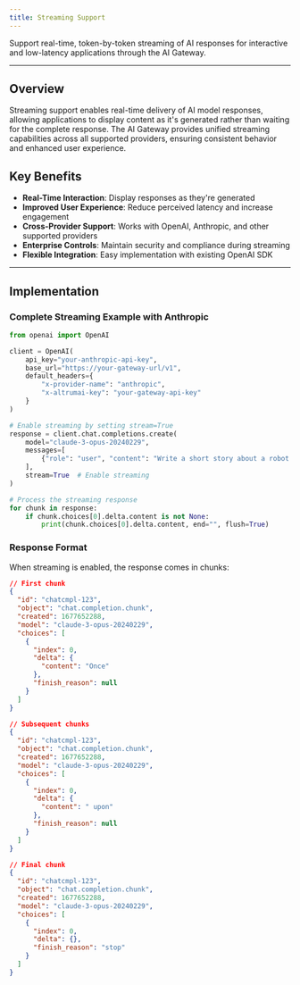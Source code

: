 ```yaml
---
title: Streaming Support
---
```


Support real-time, token-by-token streaming of AI responses for interactive and low-latency applications through the AI Gateway.

---

## Overview

Streaming support enables real-time delivery of AI model responses, allowing applications to display content as it's generated rather than waiting for the complete response. The AI Gateway provides unified streaming capabilities across all supported providers, ensuring consistent behavior and enhanced user experience.

## Key Benefits

- **Real-Time Interaction**: Display responses as they're generated
- **Improved User Experience**: Reduce perceived latency and increase engagement
- **Cross-Provider Support**: Works with OpenAI, Anthropic, and other supported providers
- **Enterprise Controls**: Maintain security and compliance during streaming
- **Flexible Integration**: Easy implementation with existing OpenAI SDK

---

## Implementation

### Complete Streaming Example with Anthropic

```python title="streaming_example.py"
from openai import OpenAI

client = OpenAI(
    api_key="your-anthropic-api-key",
    base_url="https://your-gateway-url/v1",
    default_headers={
        "x-provider-name": "anthropic",
        "x-altrumai-key": "your-gateway-api-key"
    }
)

# Enable streaming by setting stream=True
response = client.chat.completions.create(
    model="claude-3-opus-20240229",
    messages=[
        {"role": "user", "content": "Write a short story about a robot learning to paint."}
    ],
    stream=True  # Enable streaming
)

# Process the streaming response
for chunk in response:
    if chunk.choices[0].delta.content is not None:
        print(chunk.choices[0].delta.content, end="", flush=True)
```

### Response Format

When streaming is enabled, the response comes in chunks:

```json
// First chunk
{
  "id": "chatcmpl-123",
  "object": "chat.completion.chunk",
  "created": 1677652288,
  "model": "claude-3-opus-20240229",
  "choices": [
    {
      "index": 0,
      "delta": {
        "content": "Once"
      },
      "finish_reason": null
    }
  ]
}

// Subsequent chunks
{
  "id": "chatcmpl-123",
  "object": "chat.completion.chunk",
  "created": 1677652288,
  "model": "claude-3-opus-20240229",
  "choices": [
    {
      "index": 0,
      "delta": {
        "content": " upon"
      },
      "finish_reason": null
    }
  ]
}

// Final chunk
{
  "id": "chatcmpl-123",
  "object": "chat.completion.chunk",
  "created": 1677652288,
  "model": "claude-3-opus-20240229",
  "choices": [
    {
      "index": 0,
      "delta": {},
      "finish_reason": "stop"
    }
  ]
}
```
